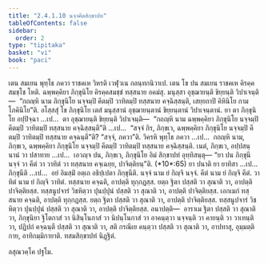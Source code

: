 ```yaml
---
title: "2.4.1.10 นจฺจคีตสิกฺขาปท"
tableOfContents: false
sidebar:
  order: 2
type: "tipitaka"
basket: "vi"
book: "paci"
---
```



<DynamicBreadcrumb />

<Division number="833" book="paci">

<Paragraph number="2663" book="paci">
เตน สมเยน พุทฺโธ ภควา ราชคเห วิหรติ เวฬุวเน กลนฺทกนิวาเป. เตน โข ปน สมเยน ราชคเห คิรคฺคสมชฺโช โหติ. ฉพฺพคฺคิยา ภิกฺขุนิโย คิรคฺคสมชฺชํ ทสฺสนาย อคมํสุ. มนุสฺสา อุชฺฌายนฺติ ขิยฺยนฺติ วิปาเจนฺติ—  “กถญฺหิ นาม ภิกฺขุนิโย นจฺจมฺปิ คีตมฺปิ วาทิตมฺปิ ทสฺสนาย คจฺฉิสฺสนฺติ, เสยฺยถาปิ คิหินิโย กามโภคินิโย”ติ.
</Paragraph>

<Paragraph number="2664" book="paci">
อโสฺสสุํ โข ภิกฺขุนิโย เตสํ มนุสฺสานํ อุชฺฌายนฺตานํ ขิยฺยนฺตานํ วิปาเจนฺตานํ. ยา ตา ภิกฺขุนิโย อปฺปิจฺฉา …เป…  ตา อุชฺฌายนฺติ ขิยฺยนฺติ วิปาเจนฺติ—  “กถญฺหิ นาม ฉพฺพคฺคิยา ภิกฺขุนิโย นจฺจมฺปิ คีตมฺปิ วาทิตมฺปิ ทสฺสนาย คจฺฉิสฺสนฺตี”ติ …เป…  “สจฺจํ กิร, ภิกฺขเว, ฉพฺพคฺคิยา ภิกฺขุนิโย นจฺจมฺปิ คีตมฺปิ วาทิตมฺปิ ทสฺสนาย คจฺฉนฺตี”ติ? “สจฺจํ, ภควา”ติ. วิครหิ พุทฺโธ ภควา …เป…  กถญฺหิ นาม, ภิกฺขเว, ฉพฺพคฺคิยา ภิกฺขุนิโย นจฺจมฺปิ คีตมฺปิ วาทิตมฺปิ ทสฺสนาย คจฺฉิสฺสนฺติ. เนตํ, ภิกฺขเว, อปฺปสนฺนานํ วา ปสาทาย …เป…  เอวญฺจ ปน, ภิกฺขเว, ภิกฺขุนิโย อิมํ สิกฺขาปทํ อุทฺทิสนฺตุ—
</Paragraph>

</Division>
<Division number="834" book="paci">

<Paragraph number="2665" book="paci">
<Emphasis>“ยา ปน ภิกฺขุนี นจฺจํ วา คีตํ วา วาทิตํ วา ทสฺสนาย คจฺเฉยฺย, ปาจิตฺติยนฺ”</Emphasis>ติ. (*10*:<Emphasis>65</Emphasis>)
</Paragraph>

</Division>
<Division number="835" book="paci">

<Paragraph number="2666" book="paci">
<Emphasis>ยา ปนา</Emphasis>ติ ยา ยาทิสา …เป…  <Emphasis>ภิกฺขุนี</Emphasis>ติ …เป…  อยํ อิมสฺมิํ อตฺเถ อธิปฺเปตา ภิกฺขุนีติ.
</Paragraph>

<Paragraph number="2667" book="paci">
<Emphasis>นจฺจํ</Emphasis> นาม ยํ กิญฺจิ นจฺจํ. <Emphasis>คีตํ</Emphasis> นาม ยํ กิญฺจิ คีตํ. <Emphasis>วาทิตํ</Emphasis> นาม ยํ กิญฺจิ วาทิตํ.
</Paragraph>

</Division>
<Division number="836" book="paci">

<Paragraph number="2668" book="paci">
ทสฺสนาย คจฺฉติ, อาปตฺติ ทุกฺกฏสฺส. ยตฺถ ฐิตา ปสฺสติ วา สุณาติ วา, อาปตฺติ ปาจิตฺติยสฺส. ทสฺสนูปจารํ วิชหิตฺวา ปุนปฺปุนํ ปสฺสติ วา สุณาติ วา, อาปตฺติ ปาจิตฺติยสฺส. เอกเมกํ ทสฺสนาย คจฺฉติ, อาปตฺติ ทุกฺกฏสฺส. ยตฺถ ฐิตา ปสฺสติ วา สุณาติ วา, อาปตฺติ ปาจิตฺติยสฺส. ทสฺสนูปจารํ วิชหิตฺวา ปุนปฺปุนํ ปสฺสติ วา สุณาติ วา, อาปตฺติ ปาจิตฺติยสฺส.
</Paragraph>

</Division>
<Division number="837" book="paci">

<Paragraph number="2669" book="paci">
อนาปตฺติ—  อาราเม ฐิตา ปสฺสติ วา สุณาติ วา, ภิกฺขุนิยา ฐิโตกาสํ วา นิสินฺโนกาสํ วา นิปนฺโนกาสํ วา อาคนฺตฺวา นจฺจนฺติ วา คายนฺติ วา วาเทนฺติ วา, ปฏิปถํ คจฺฉนฺตี ปสฺสติ วา สุณาติ วา, สติ กรณีเย คนฺตฺวา ปสฺสติ วา สุณาติ วา, อาปทาสุ, อุมฺมตฺติกาย, อาทิกมฺมิกายาติ.

</Paragraph>
</Division>

<Paragraph number="2670" type="center" book="paci">
ทสมสิกฺขาปทํ นิฏฺฐิตํ.

  
ลสุณวคฺโค ปฐโม.
</Paragraph>